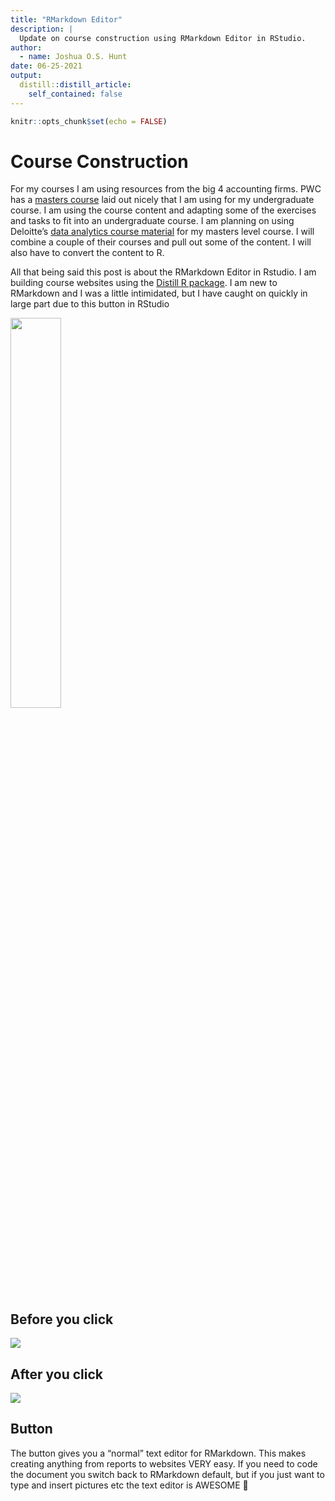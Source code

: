 ```yaml
---
title: "RMarkdown Editor"
description: |
  Update on course construction using RMarkdown Editor in RStudio.
author:
  - name: Joshua O.S. Hunt
date: 06-25-2021
output:
  distill::distill_article:
    self_contained: false
---
```


```r
knitr::opts_chunk$set(echo = FALSE)
```

# Course Construction

For my courses I am using resources from the big 4 accounting firms. PWC has a [masters course](https://www.pwc.com/us/en/careers/university-relations/data-and-analytics-case-studies.html) laid out nicely that I am using for my undergraduate course. I am using the course content and adapting some of the exercises and tasks to fit into an undergraduate course. I am planning on using Deloitte's [data analytics course material](https://giesbusiness.illinois.edu/experience/academies-centers/the-university-of-illinois-deloitte-foundation-center-for-business-analytics/courses) for my masters level course. I will combine a couple of their courses and pull out some of the content. I will also have to convert the content to R.

All that being said this post is about the RMarkdown Editor in Rstudio. I am building course websites using the [Distill R package](https://distillery.rbind.io/). I am new to RMarkdown and I was a little intimidated, but I have caught on quickly in large part due to this button in RStudio

![](images/RMarkdown_editor-01.png){width="40%"}

## Before you click

![](images/before_you_click.png)

## After you click

![](images/After_you_click.png)

## Button

The button gives you a "normal" text editor for RMarkdown. This makes creating anything from reports to websites VERY easy. If you need to code the document you switch back to RMarkdown default, but if you just want to type and insert pictures etc the text editor is AWESOME 🥳

